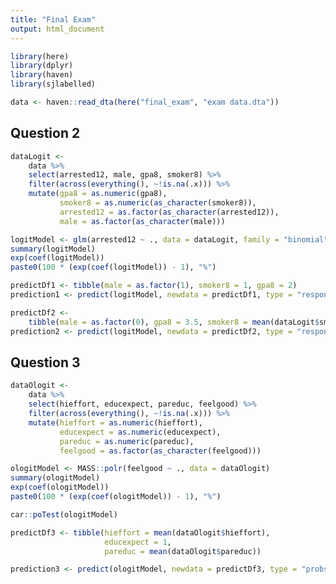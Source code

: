 ```yaml
---
title: "Final Exam"
output: html_document
---
```


```r
library(here)
library(dplyr)
library(haven)
library(sjlabelled)
```

```r
data <- haven::read_dta(here("final_exam", "exam data.dta"))
```

## Question 2

```r
dataLogit <-
    data %>%
    select(arrested12, male, gpa8, smoker8) %>%
    filter(across(everything(), ~!is.na(.x))) %>%
    mutate(gpa8 = as.numeric(gpa8),
           smoker8 = as.numeric(as_character(smoker8)),
           arrested12 = as.factor(as_character(arrested12)),
           male = as.factor(as_character(male)))

logitModel <- glm(arrested12 ~ ., data = dataLogit, family = "binomial")
summary(logitModel)
exp(coef(logitModel))
paste0(100 * (exp(coef(logitModel)) - 1), "%")
```

```r
predictDf1 <- tibble(male = as.factor(1), smoker8 = 1, gpa8 = 2)
prediction1 <- predict(logitModel, newdata = predictDf1, type = "response")

predictDf2 <-
    tibble(male = as.factor(0), gpa8 = 3.5, smoker8 = mean(dataLogit$smoker8))
prediction2 <- predict(logitModel, newdata = predictDf2, type = "response")
```

## Question 3

```r
dataOlogit <-
    data %>%
    select(hieffort, educexpect, pareduc, feelgood) %>%
    filter(across(everything(), ~!is.na(.x))) %>%
    mutate(hieffort = as.numeric(hieffort),
           educexpect = as.numeric(educexpect),
           pareduc = as.numeric(pareduc),
           feelgood = as.factor(as_character(feelgood)))

ologitModel <- MASS::polr(feelgood ~ ., data = dataOlogit)
summary(ologitModel)
exp(coef(ologitModel))
paste0(100 * (exp(coef(ologitModel)) - 1), "%")
```

```r
car::poTest(ologitModel)
```

```r
predictDf3 <- tibble(hieffort = mean(dataOlogit$hieffort),
                     educexpect = 1,
                     pareduc = mean(dataOlogit$pareduc))

prediction3 <- predict(ologitModel, newdata = predictDf3, type = "probs")
```

